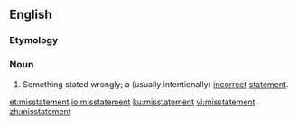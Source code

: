 ==English==

===Etymology===
{{prefix|en|mis|statement}}

===Noun===
{{en-noun}}

# Something stated wrongly; a (usually intentionally) [[incorrect]] [[statement]].

[[et:misstatement]]
[[io:misstatement]]
[[ku:misstatement]]
[[vi:misstatement]]
[[zh:misstatement]]